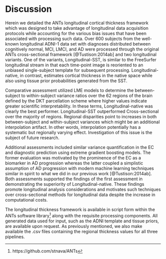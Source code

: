 
# Discussion

Herein we detailed the ANTs longitudinal cortical thickness framework which
was designed to take advantage of longitudinal data acquisition protocols while
accounting for the various bias issues that have been associated with processing
such data.  Over 600 subjects from the well-known longitudinal ADNI-1 data set
with diagnoses distributed between cognitively normal, MCI, LMCI, and AD were
processed through the original ANTs cross-sectional framework [@Tustison:2014ab] and
two longitudinal variants.  One of the variants, Longitudinal-SST, is
similar to the FreeSurfer longitudinal stream in that each time-point image is
reoriented to an unbiased single-subject template for subsequent processing.
Longitudinal-native, in contrast, estimates cortical thickness in the native
space while also using tissue prior probabilities generated from the SST.  

Comparative assessment utilized LME models to determine the between-subject to
within-subject variance ratios over the 62 regions of the brain defined by the
DKT parcellation scheme where higher values indicate greater scientific
interpretability.  In these terms, Longitudinal-native was clearly the best
performer.  Longitudinal-SST outperformed Cross-sectional over the majority of
regions.  Regional disparities point to increases in both between-subject and
within-subject variances which might be an additional interpolation
artifact.  In other words, interpolation potentially has a systematic but regionally varying effect.
Investigation of this issue is the subject of future research.  

Additional assessments included similar variance quantification in the EC
and diagnostic prediction using extreme gradient boosting models.  The
former evaluation was motivated by the prominence of the EC as a biomarker
in AD progression whereas the latter coupled a simplistic assumption of AD
progression with modern machine learning techniques similar in spirit to what
we did in our previous work [@Tustison:2014ab].  Both assessments supported the
findings of the first assessment in demonstrating the superiority of
Longitudinal-native.  These findings promote longitudinal analysis
considerations and motivates such techniques over cross-sectional methods
for longitudinal data despite the increase in computational costs.

The longitudinal thickness framework is available in script form
within the ANTs software
library[^2000] along with the requisite processing components.  All generated
data used for input, such as the ADNI template and tissue priors, are available
upon request.  As previously mentioned, we also make available the .csv files
containing the regional thickness values for all three pipelines.

[^2000]: https://github.com/stnava/ANTs

\clearpage
